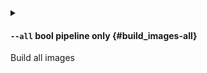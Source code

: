 
<details className="config-field -function" data-expandable="false">
<summary>

#### `--all` <span class="config-field-type">bool</span> <span class="config-field-enum"></span> <span class="config-field-default -return"></span> <span class="config-field-required" data-required="false">pipeline only</span>  {#build_images-all}

Build all images

</summary>



</details>
